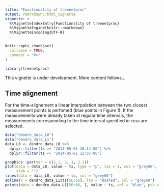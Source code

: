 ```yaml
---
title: "Functionality of treenetproc"
output: rmarkdown::html_vignette
vignette: >
  %\VignetteIndexEntry{Functionality of treenetproc}
  %\VignetteEngine{knitr::rmarkdown}
  %\VignetteEncoding{UTF-8}
---
```


```r
knitr::opts_chunk$set(
  collapse = TRUE,
  comment = "#>"
)
```

```r
library(treenetproc)
```

This vignette is under development. More content follows...

## Time alignement
For the time-alignement a linear interpolation between the two closest
measurement points is perfomed (blue points in Figure 1). If the measurements 
were already taken at regular time intervals, the measurements corresponding 
to the time interval specified in `reso` are selected.

```r
data("dendro_data_L0")
data("dendro_data_L1")
data_L0 <- dendro_data_L0 %>% 
  dplyr::filter(ts >= "2014-05-01 10:14:00") %>% 
  dplyr::filter(ts <= "2014-05-01 12:07:00")

graphics::par(mar = c(2.1, 5, 1, 2.1))
plot(data = data_L0, value ~ ts, type = "p", las = 1, col = "grey60", 
     xlab = "")
lines(data = data_L0, value ~ ts, col = "grey60")
abline(v = dendro_data_L1$ts[56:66], lty = "dashed", col = "grey60")
points(data = dendro_data_L1[56:66, ], value ~ ts, col = "blue", pch = 16)
```
